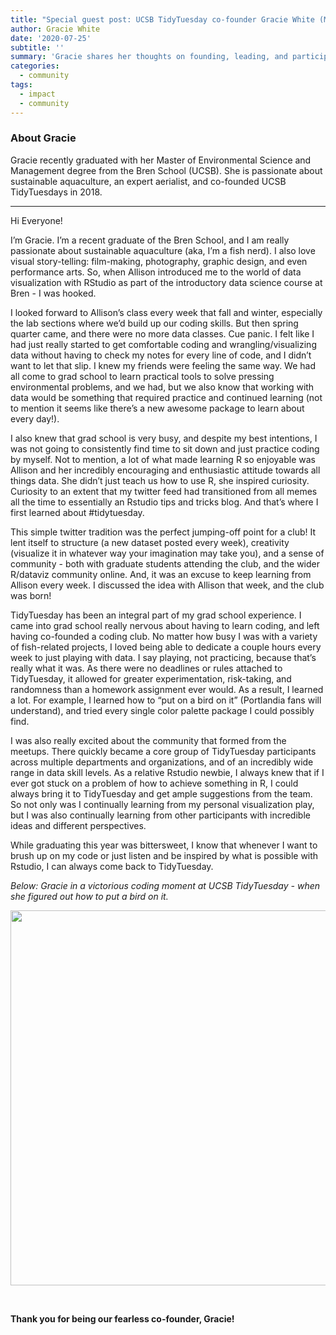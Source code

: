 ```yaml
---
title: "Special guest post: UCSB TidyTuesday co-founder Gracie White (MESM 2020)"
author: Gracie White
date: '2020-07-25'
subtitle: ''
summary: 'Gracie shares her thoughts on founding, leading, and participating in UCSB TidyTuesdays.'
categories:
  - community
tags:
  - impact
  - community
---
```


### About Gracie

Gracie recently graduated with her Master of Environmental Science and Management degree from the Bren School (UCSB). She is passionate about sustainable aquaculture, an expert aerialist, and co-founded UCSB TidyTuesdays in 2018.

---

Hi Everyone! 

I’m Gracie. I’m a recent graduate of the Bren School, and I am really passionate about sustainable aquaculture (aka, I’m a fish nerd). I also love visual story-telling: film-making, photography, graphic design, and even performance arts. So, when Allison introduced me to the world of data visualization with RStudio as part of the introductory data science course at Bren - I was hooked. 

I looked forward to Allison’s class every week that fall and winter, especially the lab sections where we’d build up our coding skills. But then spring quarter came, and there were no more data classes. Cue panic. I felt like I had just really started to get comfortable coding and wrangling/visualizing data without having to check my notes for every line of code, and I didn’t want to let that slip. I knew my friends were feeling the same way. We had all come to grad school to learn practical tools to solve pressing environmental problems, and we had, but we also know that working with data would be something that required practice and continued learning (not to mention it seems like there’s a new awesome package to learn about every day!). 

I also knew that grad school is very busy, and despite my best intentions, I was not going to consistently find time to sit down and just practice coding by myself. Not to mention, a lot of what made learning R so enjoyable was Allison and her incredibly encouraging and enthusiastic attitude towards all things data. She didn’t just teach us how to use R, she inspired curiosity. Curiosity to an extent that my twitter feed had transitioned from all memes all the time to essentially an Rstudio tips and tricks blog. And that’s where I first learned about #tidytuesday. 

This simple twitter tradition was the perfect jumping-off point for a club! It lent itself to structure (a new dataset posted every week), creativity (visualize it in whatever way your imagination may take you), and a sense of community - both with graduate students attending the club, and the wider R/dataviz community online. And, it was an excuse to keep learning from Allison every week. I discussed the idea with Allison that week, and the club was born! 

TidyTuesday has been an integral part of my grad school experience. I came into grad school really nervous about having to learn coding, and left having co-founded a coding club. No matter how busy I was with a variety of fish-related projects, I loved being able to dedicate a couple hours every week to just playing with data. I say playing, not practicing, because that’s really what it was. As there were no deadlines or rules attached to TidyTuesday, it allowed for greater experimentation, risk-taking, and randomness than a homework assignment ever would. As a result, I learned a lot. For example, I learned how to “put on a bird on it” (Portlandia fans will understand), and tried every single color palette package I could possibly find. 

I was also really excited about the community that formed from the meetups. There quickly became a core group of TidyTuesday participants across multiple departments and organizations, and of an incredibly wide range in data skill levels. As a relative Rstudio newbie, I always knew that if I ever got stuck on a problem of how to achieve something in R, I could always bring it to TidyTuesday and get ample suggestions from the team. So not only was I continually learning from my personal visualization play, but I was also continually learning from other participants with incredible ideas and different perspectives. 

While graduating this year was bittersweet, I know that whenever I want to brush up on my code or just listen and be inspired by what is possible with Rstudio, I can always come back to TidyTuesday.


*Below: Gracie in a victorious coding moment at UCSB TidyTuesday - when she figured out how to put a bird on it.*
<br> 

<center>
  <a><img src="featured_gracie_put_a_bird_on_it.png" width="600px"></a>
</center>

<br> 

**Thank you for being our fearless co-founder, Gracie!**
